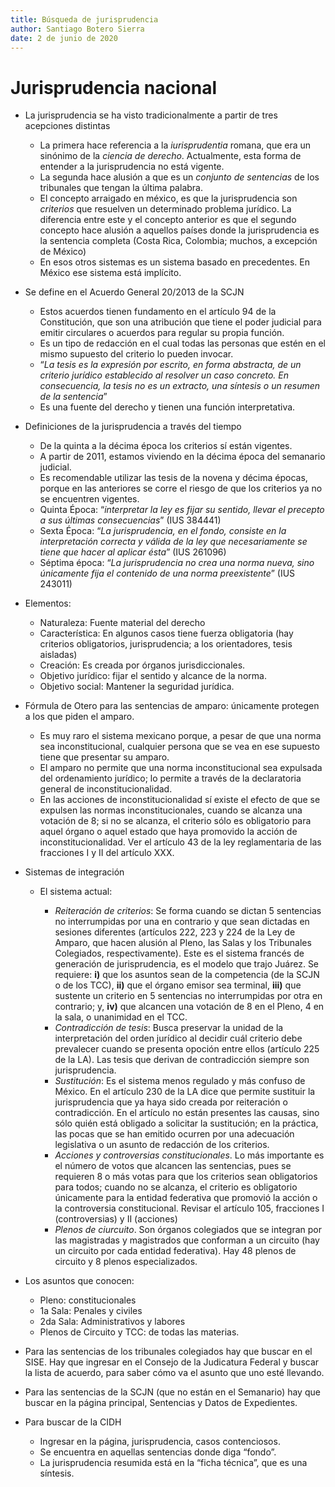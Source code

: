 ```yaml
---
title: Búsqueda de jurisprudencia
author: Santiago Botero Sierra
date: 2 de junio de 2020
---
```


# Jurisprudencia nacional

+ La jurisprudencia se ha visto tradicionalmente a partir de tres acepciones
    distintas
    - La primera hace referencia a la *iurisprudentia* romana, que era un
        sinónimo de la *ciencia de derecho*. Actualmente, esta forma de entender
        a la jurisprudencia no está vigente.
    - La segunda hace alusión a que es un *conjunto de sentencias* de los
        tribunales que tengan la última palabra.
    - El concepto arraigado en méxico, es que la jurisprudencia son *criterios*
        que resuelven un determinado problema jurídico. La diferencia entre este
        y el concepto anterior es que el segundo concepto hace alusión a
        aquellos países donde la jurisprudencia es la sentencia completa
        (Costa Rica, Colombia; muchos, a excepción de México)
    - En esos otros sistemas es un sistema basado en precedentes. En México ese
        sistema está implícito.

+ Se define en el Acuerdo General 20/2013 de la SCJN
    - Estos acuerdos tienen fundamento en el artículo 94 de la Constitución, que
        son una atribución que tiene el poder judicial para emitir circulares o
        acuerdos para regular su propia función.
    - Es un tipo de redacción en el cual todas las personas que estén en el
        mismo supuesto del criterio lo pueden invocar.
    - "*La tesis es la expresión por escrito, en forma abstracta, de un criterio
        jurídico establecido al resolver un caso concreto. En consecuencia, la
        tesis no es un extracto, una síntesis o un resumen de la sentencia*"
    - Es una fuente del derecho y tienen una función interpretativa.

+ Definiciones de la jurisprudencia a través del tiempo
    - De la quinta a la décima época los criterios sí están vigentes.
    - A partir de 2011, estamos viviendo en la décima época del semanario
        judicial.
    - Es recomendable utilizar las tesis de la novena y décima épocas, porque en
        las anteriores se corre el riesgo de que los criterios ya no se
        encuentren vigentes.
    - Quinta Época: "*interpretar la ley es fijar su sentido, llevar el precepto
        a sus últimas consecuencias*" (IUS 384441)
    - Sexta Época: "*La jurisprudencia, en el fondo, consiste en la
        interpretación correcta y válida de la ley que necesariamente se tiene
        que hacer al aplicar ésta*" (IUS 261096)
    - Séptima época: "*La jurisprudencia no crea una norma nueva, sino
        únicamente fija el contenido de una norma preexistente*" (IUS 243011)

+ Elementos:
    - Naturaleza: Fuente material del derecho
    - Característica: En algunos casos tiene fuerza obligatoria (hay criterios
        obligatorios, jurisprudencia; a los orientadores, tesis aisladas)
    - Creación: Es creada por órganos jurisdiccionales.
    - Objetivo jurídico: fijar el sentido y alcance de la norma.
    - Objetivo social: Mantener la seguridad jurídica.

+ Fórmula de Otero para las sentencias de amparo: únicamente protegen a los
    que piden el amparo.
    - Es muy raro el sistema mexicano porque, a pesar de que una norma sea
        inconstitucional, cualquier persona que se vea en ese supuesto tiene que
        presentar su amparo.
    - El amparo no permite que una norma inconstitucional sea expulsada del
        ordenamiento jurídico; lo permite a través de la declaratoria general
        de inconstitucionalidad.
    - En las acciones de inconstitucionalidad sí existe el efecto de que se
        expulsen las normas inconstitucionales, cuando se alcanza una votación
        de 8; si no se alcanza, el criterio sólo es obligatorio para aquel
        órgano o aquel estado que haya promovido la acción de
        inconstitucionalidad. Ver el artículo 43 de la ley reglamentaria de las
        fracciones I y II del artículo XXX.

+ Sistemas de integración
    - El sistema actual:

        * *Reiteración de criterios*: Se forma cuando se dictan 5 sentencias no
            interrumpidas por una en contrario y que sean dictadas en sesiones
            diferentes (artículos 222, 223 y 224 de la Ley de Amparo, que hacen
            alusión al Pleno, las Salas y los Tribunales Colegiados,
            respectivamente). Este es  el sistema francés de generación de
            jurisprudencia, es el modelo que  trajo Juárez. Se requiere: **i)**
            que los  asuntos sean de la competencia (de la SCJN o de los TCC),
            **ii)** que el  órgano emisor sea terminal, **iii)** que sustente un
            criterio en 5 sentencias no interrumpidas por otra en contrario; y,
            **iv)** que alcancen una votación de 8 en el Pleno, 4 en la sala, o
            unanimidad en el TCC.
        * *Contradicción de tesis*: Busca preservar la unidad de la
            interpretación del orden jurídico al decidir cuál criterio debe
            prevalecer cuando se presenta opoción entre ellos (artículo 225 de
            la LA). Las tesis que derivan de contradicción siempre son
            jurisprudencia.
        * *Sustitución*: Es el sistema menos regulado y más confuso de México.
            En el artículo 230 de la LA dice que permite sustituir la
            jurisprudencia que ya haya sido creada por reiteración o
            contradicción. En el artículo no están presentes las causas, sino
            sólo quién está obligado a solicitar la sustitución; en la práctica,
            las pocas que se han emitido ocurren por una adecuación legislativa
            o un asunto de redacción de los criterios.
        * *Acciones y controversias constitucionales*. Lo más importante es el
            número de votos que alcancen las sentencias, pues se requieren 8 o
            más votas para que los criterios sean obligatorios para todos;
            cuando no se alcanza, el criterio es obligatorio únicamente para la
            entidad federativa que promovió la acción o la controversia
            constitucional. Revisar el artículo 105, fracciones I
            (controversias)  y II (acciones)
        * *Plenos de ciurcuito*. Son órganos colegiados que se integran por las
            magistradas y magistrados que conforman a un circuito (hay un circuito por cada entidad federativa). Hay 48 plenos de circuito y 8 plenos especializados.

+ Los asuntos que conocen:
    + Pleno: constitucionales
    + 1a Sala: Penales y civiles
    + 2da Sala: Administrativos y labores
    + Plenos de Circuito y TCC: de todas las materias.

+ Para las sentencias de los tribunales colegiados hay que buscar en el SISE.
    Hay que ingresar en el Consejo de la Judicatura Federal y buscar la lista de
    acuerdo, para saber cómo va el asunto que uno esté llevando.
+ Para las sentencias de la SCJN (que no están en el Semanario) hay que buscar
    en la página principal, Sentencias y Datos de Expedientes.

+ Para buscar de la CIDH
    - Ingresar en la página, jurisprudencia, casos contenciosos.
    - Se encuentra en aquellas sentencias donde diga "fondo".
    - La jurisprudencia resumida está en la "ficha técnica", que es una
        síntesis.
